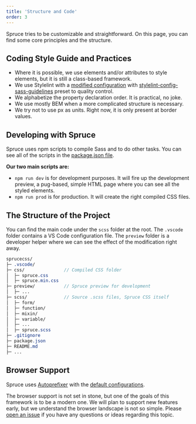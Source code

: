 ```yaml
---
title: 'Structure and Code'
order: 3
---
```


<p class="lead">Spruce tries to be customizable and straightforward. On this page, you can find some core principles and the structure.</p>

## Coding Style Guide and Practices

- Where it is possible, we use elements and/or attributes to style elements, but it is still a class-based framework.
- We use Stylelint with a [modified configuration](https://github.com/conedevelopment/sprucecss/blob/main/.stylelintrc.json) with [stylelint-config-sass-guidelines](https://www.npmjs.com/package/stylelint-config-sass-guidelines) preset to quality control.
- We alphabetize the property declaration order. It is practical, no joke.
- We use mostly BEM when a more complicated structure is necessary.
- We try not to use px as units. Right now, it is only present at border values.

## Developing with Spruce

Spruce uses npm scripts to compile Sass and to do other tasks. You can see all of the scripts in the [package.json file](https://github.com/conedevelopment/sprucecss/blob/main/package.json).

**Our two main scripts are:**

- ```npm run dev``` is for development purposes. It will fire up the development preview, a pug-based, simple HTML page where you can see all the styled elements.
- ```npm run prod``` is for production. It will create the right compiled CSS files.

## The Structure of the Project

You can find the main code under the ```scss``` folder at the root. The ```.vscode``` folder contains a VS Code configuration file. The ```preview``` folder is a developer helper where we can see the effect of the modification right away.

```scss
sprucecss/
├─ .vscode/
├─ css/               // Compiled CSS folder
│  ├─ spruce.css
│  ├─ spruce.min.css
├─ preview/           // Spruce preview for development
│  ├─ ...
├─ scss/              // Source .scss files, Spruce CSS itself
│  ├─ form/
│  ├─ function/
│  ├─ mixin/
│  ├─ variable/
│  ├─ ...
│  ├─ spruce.scss
├─ .gitignore
├─ package.json
├─ README.md
├─ ...
```

## Browser Support

Spruce uses [Autoprefixer](https://github.com/postcss/autoprefixer) with the [default configurations](https://github.com/browserslist/browserslist#best-practices).

The browser support is not set in stone, but one of the goals of this framework is to be a modern one. We will plan to support new features early, but we understand the browser landscape is not so simple. Please [open an issue](https://github.com/conedevelopment/sprucecss/issues/new) if you have any questions or ideas regarding this topic.
